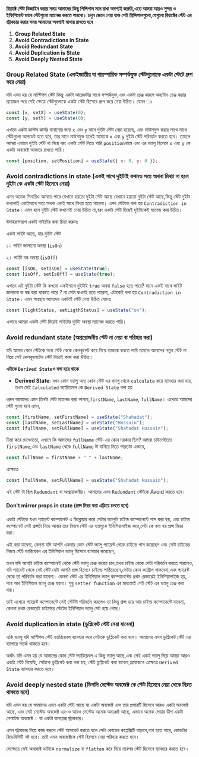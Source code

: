 **রিয়াক্টে স্টেট ডিজাইন করার সময় আমাদের কিছু পিন্সিপাল মনে রাখা অবশ্যই জরুরি,এতে আমরা আরও সুন্দর ও ইফিশিয়েন্ট ভাবে স্টেটগুলো ম্যানেজ করতে পারবো। চলুন জেনে নেয়া যাক সেই প্রিন্সিপালগুলো,যেগুলো রিয়াক্টের স্টেট এর স্ট্রাকচার করার সময় আমাদের অবশ্যই মাথায় রাখতে হবে**

1. **Group Related State**
2. **Avoid Contradictions in State**
3. **Avoid Redundant State**
4. **Avoid Duplication is State**
5. **Avoid Deeply Nested State**

### Group Related State (একইজাতীয় বা পারস্পারিক সম্পর্কযুক্ত স্টেটগুলোকে একটা স্টেটে গ্রুপ করে নেয়া)

যদি এমন হয় যে মাল্টিপল স্টেট কিন্তু একটা আরেকটার সাথে সম্পর্কযুক্ত,এবং একটা চেঞ্জ করলে অন্যটাও চেঞ্জ করার প্রয়োজন পরে সেই ক্ষেত্রে স্টেটগুলোকে একটা স্টেট হিসেবে গ্রুপ করে নেয়া উচিত। যেমন ঃ

```jsx
const [x, setX] = useState(0);
const [y, setY] = useState(0);
```

এখানে একটা কাস্টম কার্সর বানানোর জন্য `x` এবং `y` নামে দুইটা স্টেট নেয়া হয়েছে, এবং মাউসমুভ করার সাথে সাথে স্টেটগুলো আপডেট হতে হবে, তার মানে মাউসমুভ হলেই আমাকে `x` এবং `y` দুইটা স্টেট পরিবর্তন করতে হবে। তাহলে আমরা এভাবে দুইটা স্টেট না নিয়ে বরং একটা স্টেট নিতে পারি `position`নামে এবং এর ভ্যালু হিসেবে `x` এবং `y` কে একটা অবজেক্ট আকারে রাখতে পারি।

```jsx
const [position, setPosition] = useState({ x: 0, y: 0 });
```

### Avoid contradictions in state (একই সাথে দুইটাই কখনও সত্য অথবা মিথ্যা না হলে দুইটা কে একটা স্টেট হিসেবে নেয়া)

এমন অনেক সিনারিও আসতে পারে যেখানে হয়তো দুইটা স্টেট আছে যেখানে হয়তো দুইটা স্টেট আছে,কিন্তু স্টেট দুইটা কখনোই একইসাথে সত্য অথবা একই সাথে মিথ্যা হতে পারেনা। এসব স্টেটকে বলা হয় `Contradiction in State`। এমন হলে দুইটা স্টেট কখনোই নেয়া উচিত না,বরং একটা স্টেট দিয়েই দুইটাকেই ম্যনেজ করা উচিত।

উদাহরণসরূপ একটা লাইটের কথা চিন্তা করুনঃ

একটা লাইট আছে, যার দুইটা স্টেট

১। লাইট জালানো অবস্থা (`isOn`)

২। লাইট বন্ধ অবস্থা (`isOff`)

```jsx
const [isOn, setIsOn] = useState(true);
const [isOff, setIsOff] = useState(true);
```

এখানে এই দুইটা স্টেট কি কখনো একইসাথে দুইটাই `true` অথবা `false` হতে পারে? মানে একই সাথে লাইট জালানো বা বন্ধ করা থাকতে পারে ? না সেটা কখনই হতে পারেনা, এটাকেই বলা হয় `Contradiction in State`। এমন অবস্থায় আমাদের একটাই স্টেট নেয়া উচিত যেমনঃ

```jsx
const [lightStatus, setLigthStatus] = useState("on");
```

এভাবে আমরা একটা স্টেট দিয়েই লাইটের দুইটা অবস্থা ম্যানেজ করতে পারি।

### Avoid redundant state (অপ্রয়োজনীয় স্টেট না নেয়া বা পরিহার করা)

যদি আমরা কোন স্টেটকে অন্য স্টেট থেকে কেলকুলেট করে নিয়ে ব্যাভারা করতে পারি তাহলে আমাদের নতুন স্টেট না নিয়ে সেই কেলকুলেটেড স্টেট দিয়েই কাজ করা উচিত।

**এটাকে `Derived State`ও বলা হয়ে থাকে**

-   **Derived State**: যখন কোন ভ্যালু অন্য কোন স্টেট এর ভ্যালু থেকে `calculate` করে ব্যাবহার করা যায়, তখন সেই `Calculated` ভ্যারিয়েবল কে `Derived State` বলা হয়

ধরুন আমাদের এমন তিনটা স্টেট ম্যানেজ করা লাগবে,`firstName`, `lastName`, `fullName`। এখেত্রে আমদের স্টেট গুলো হবে এমন,

```jsx
const [firstName, setFirstName] = useState("Shahadat");
const [lastName, setLastName] = useState("Hussain");
const [fullName, setFullName] = useState("Shahadat Hussain");
```

চিন্তা করে দেখেনতো, এখানে কি আমাদের `fullName` স্টেট-এর কোন দরকার ছিল? আমরা চাইলেইতো `firstName`,এবং `lastName` থেকে `fullName` টা বানিয়ে নিতে পারতাম এভাবে,

```jsx
const fullName = firstName + " " + lastName;
```

এক্ষেত্রে

```jsx
const [fullName, setFullName] = useState("Shahadat Hussain");
```

এই স্টেট টা ছিল `Redundant` বা অপ্রয়োজনীয়। আমাদের এসব `Redundant` স্টেটকে Avoid করতে হবে।

#### Don't mirror props in state (প্রপ্স মিরর করা এড়িয়ে চলতে হবে)

একটা স্টেটকে যখন প্যারেন্ট কম্পোনেন্ট এ ডিক্লেয়ার করে সেটার ভ্যালুটা চাইল্ড কম্পোনেন্টে পাস করা হয়, এবং চাইল্ড কম্পোনেন্ট সেই প্রপ্সটা নিয়ে আবার তার নিজস্ব স্টেট এর ভ্যালুকে ইনিশিয়ালাইজ করে,সেটা কে বলা হয় প্রপ্স মিরর করা।

এটা করা যাবেনা, কেননা যদি আপনি একবার কোন স্টেট ভ্যালু প্যারেন্ট থেকে চাইল্ডে পাস করেছেন এবং সেটা চাইল্ডের নিজস্ব স্টেট ভ্যরিয়েবল এর ইনিশিয়াল ভ্যালু হিসেবে ব্যাবহার করেছেন,

তখন যদি আপনি চাইল্ড কম্পোনেন্ট থেকে স্টেট ভ্যালু চেঞ্জ করেত চান,তখন চাইল্ড থেকে সেটা পরিবর্তন করতে পারলেও, যদি প্যারেন্ট থেকে সেট স্টেট যেটা আপনি প্রপ্স হিসেবে চাইল্ডে পাঠিয়েছেন,সেটার কোন কন্ট্রোল থাকবেনা,এবং প্যারেন্ট থেকে তা পরিবর্তন করা যাবেনা। কেননা স্টেট এর ইনিশিয়াল ভ্যালু কম্পোনেন্টের প্রথম রেন্ডারেই ইনিশিয়ালাইজ হয়, পরে আর ইনিশিয়াল ভ্যালু চেঞ্জ হয়না। শুধু `setter function` এর মাধ্যমেই সেই স্টেট এর ভ্যালু চেঞ্জ করা যায়।

তাই এখেত্রে প্যারেন্ট কম্পোনেন্টে সেই স্টেটটা পরিবর্তন করলেও তা কিন্তু প্রপ্স হয়ে আর চাইল্ড কম্পোনেন্টে যাবেনা, কেননা প্রথম রেন্ডারেই চাইল্ডের স্টেটের ইনিশিয়াল ভ্যালু সেট হয়ে গেছে।

### Avoid duplication in state (ডুপ্লিকেট স্টেট নেয়া যাবেনা)

একি ভ্যালু যদি মাল্টিপল স্টেট ভ্যারিয়েবল ব্যাবহার করে সেটাকে ডুপ্লিকেট করা বলে। আমাদের এসব ডুপ্লিকেট স্টেট এর ব্যাপারে সতর্ক থাকতে হবে।

অর্থাৎ যদি এমন হয় যে আমাদের কোন স্টেট ভ্যারিয়েবল এ কিছু ভ্যালু আছে,এবং সেই একই ভ্যালু দিয়ে আমরা আরও একটা স্টেট নিয়েছি, সেটাকে ডুপ্লিকেট করা বলা হয়, স্টেট ডুপ্লিকেট করা যাবেনা,প্রয়োজনে এক্ষেত্রে `Derived State` ব্যাবহার করতে হবে।

### Avoid deeply nested state (ডিপলি নেস্টেড অবজেক্ট কে স্টেট হিসেবে নেয়া থেকে বিরত থাকতে হবে)

যদি এমন হয় যে আমাদের এমন একটা স্টেট আছে যা একটা অবজেক্ট এবং তার প্রপারর্টি হিসেবে আরও একটা অবজেক্ট আছে, এবং সেই নেস্টেড অবজেক্ট এর-ও আরও নেস্টেড অনেক অবঞ্জেক্ট আছে, এভাবে অনেক লেয়ার ডীপ একটা নেশটেড অবজেক্ট । যা একটা কমপ্লেক্স স্ট্রাকচার।

এমন স্ট্রাকচার নিয়ে কাজ করলে স্টেট আপডেট করতে হলে সেটা কোডের কপ্লেক্সিটি বাড়াবে,বাগ হতে পারে, কোডটার রিডেবিলিটি নষ্ট হবে। তাই এমন অবজেক্টকে স্টেট হিসেবে নেয়া পরিহার করতে হবে।

সেক্ষেত্রে সেই অবজেক্ট ডাটাকে `normalize` বা `flatten` করে নিয়ে তারপর স্টেট হিসেবে ব্যাবহার করতে হবে।

